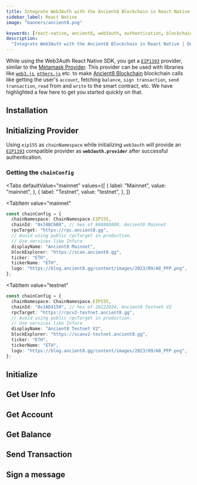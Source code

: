```yaml
---
title: Integrate Web3Auth with the Ancient8 Blockchain in React Native
sidebar_label: React Native
image: "banners/ancient8.png"

keywords: [react-native, ancient8, web3auth, authentication, blockchain]
description:
  "Integrate Web3Auth with the Ancient8 Blockchain in React Native | Documentation - Web3Auth"
---
```



<SEO
  title="Integrate Web3Auth with the Ancient8 Blockchain in React Native"
  description="Integrate Web3Auth with the Ancient8 Blockchain in React Native | Documentation - Web3Auth"
  image="https://web3auth.io/docs/banners/ancient8.png"
  slug="/connect-blockchain/evm/ancient8/react-native"
/>

While using the Web3Auth React Native SDK, you get a
[`EIP1193`](https://eips.ethereum.org/EIPS/eip-1193) provider, similar to the
[Metamask Provider](https://docs.metamask.io/guide/ethereum-provider.html). This provider can be
used with libraries like [`web3.js`](https://web3js.readthedocs.io/en/v1.2.8/getting-started.html),
[`ethers.js`](https://docs.ethers.io/v5/getting-started/) etc. to make
[Ancient8 Blockchain](https://ancient8.gg) blockchain calls like getting the user's `account`,
fetching `balance`, `sign transaction`, `send transaction`, `read` from and `write` to the smart
contract, etc. We have highlighted a few here to get you started quickly on that.

## Installation

<InstallationSnippet />

## Initializing Provider

Using `eip155` as `chainNamespace` while initializing `web3auth` will provide an
[`EIP1193`](https://eips.ethereum.org/EIPS/eip-1193) compatible provider as **`web3auth.provider`**
after successful authentication.

### Getting the `chainConfig`

<Tabs
 defaultValue="mainnet"
  values={[
    { label: "Mainnet", value: "mainnet", },
    { label: "Testnet", value: "testnet", },
  ]}
>
<TabItem
  value="mainnet"
>

```typescript
const chainConfig = {
  chainNamespace: ChainNamespace.EIP155,
  chainId: "0x34BC6B8", // hex of 888888888, Ancient8 Mainnet
  rpcTarget: "https://rpc.ancient8.gg",
  // Avoid using public rpcTarget in production.
  // Use services like Infura
  displayName: "Ancient8 Mainnet",
  blockExplorer: "https://scan.ancient8.gg",
  ticker: "ETH",
  tickerName: "ETH",
  logo: "https://blog.ancient8.gg/content/images/2023/09/A8_PFP.png",
};
```

</TabItem>

<TabItem
  value="testnet"
>

```typescript
const chainConfig = {
  chainNamespace: ChainNamespace.EIP155,
  chainId: "0x1AD4150", // hex of 28122024, Ancient8 Testnet V2
  rpcTarget: "https://rpcv2-testnet.ancient8.gg",
  // Avoid using public rpcTarget in production.
  // Use services like Infura
  displayName: "Ancient8 Testnet V2",
  blockExplorer: "https://scanv2-testnet.ancient8.gg",
  ticker: "ETH",
  tickerName: "ETH",
  logo: "https://blog.ancient8.gg/content/images/2023/09/A8_PFP.png",
};
```

</TabItem>
</Tabs>

## Initialize

<InitialisationSnippet />

## Get User Info

<UserInfoSnippet />

## Get Account

<GetAccountSnippet />

## Get Balance

<GetBalanceSnippet />

## Send Transaction

<SendTransactionSnippet />

## Sign a message

<SignMessageSnippet />
